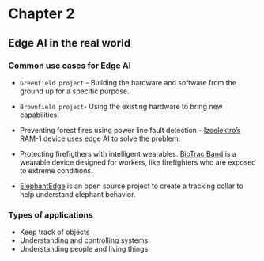 # Chapter 2
## Edge AI in the real world

### Common use cases for Edge AI
* `Greenfield project` - Building the hardware and software from the ground up for a specific purpose.
* `Brownfield project`- Using the existing hardware to bring new capabilities.

* Preventing forest fires using power line fault detection - [Izoelektro's RAM-1](https://www.ram-center.com/#overlappable-1) device uses edge AI to solve the problem. 

* Protecting firefigthers with intelligent wearables. [BioTrac Band](https://slatesafety.com/first-responders/) is a wearable device designed for workers, like firefighters who are exposed to extreme conditions.

* [ElephantEdge](https://www.irnas.eu/elephantedge-tracker-breakdown-advanced-iot-animal-tracking-solutions/) is an open source project to create a tracking collar to help understand elephant behavior.

### Types of applications
* Keep track of objects
* Understanding and controlling systems
* Understanding people and living things


